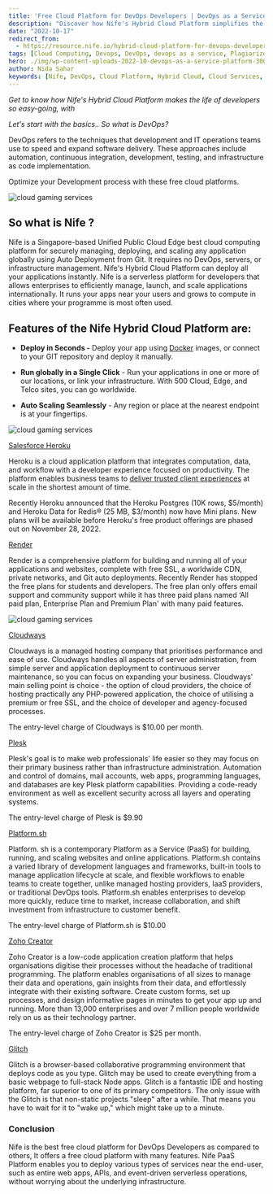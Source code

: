 ```yaml
---
title: 'Free Cloud Platform for DevOps Developers | DevOps as a Service'
description: "Discover how Nife's Hybrid Cloud Platform simplifies the lives of developers by providing a free, easy-to-use platform with global deployment and automatic scaling. Compare Nife with other cloud solutions to see why it's the top choice for DevOps professionals."
date: "2022-10-17"
redirect_from: 
  - https://resource.nife.io/hybrid-cloud-platform-for-devops-developers-devops-as-a-service/
tags: [Cloud Computing, Devops, DevOps, devops as a service, Plagiarized]
hero: ./img/wp-content-uploads-2022-10-devops-as-a-service-platform-300x168.jpg
author: Nida Sahar
keywords: [Nife, DevOps, Cloud Platform, Hybrid Cloud, Cloud Services, Global Deployment, Auto Scaling]
---
```




_Get to know how Nife's Hybrid Cloud Platform makes the life of developers so easy-going, with_

_Let's start with the basics.. So what is DevOps?_

DevOps refers to the techniques that development and IT operations teams use to speed and expand software delivery. These approaches include automation, continuous integration, development, testing, and infrastructure as code implementation.

Optimize your Development process with these free cloud platforms.


![cloud gaming services](https://raw.githubusercontent.com/nifetency/nife-blog-content/main/blog/img/wp-content-uploads-2022-10-devops-as-a-service-platform-300x168.jpg)
<br/>


 
## So what is Nife ?

Nife is a Singapore-based Unified Public Cloud Edge best cloud computing platform for securely managing, deploying, and scaling any application globally using Auto Deployment from Git. It requires no DevOps, servers, or infrastructure management. Nife's Hybrid Cloud Platform can deploy all your applications instantly. Nife is a serverless platform for developers that allows enterprises to efficiently manage, launch, and scale applications internationally. It runs your apps near your users and grows to compute in cities where your programme is most often used.

## Features of the Nife Hybrid Cloud Platform are:



- **Deploy in Seconds -** Deploy your app using [Docker](/blog/docker-containers-should-you-optimize-your-docker-container/) images, or connect to your GIT repository and deploy it manually.



- **Run globally in a Single Click** - Run your applications in one or more of our locations, or link your infrastructure. With 500 Cloud, Edge, and Telco sites, you can go worldwide.



- **Auto Scaling Seamlessly** - Any region or place at the nearest endpoint is at your fingertips.



![cloud gaming services](https://raw.githubusercontent.com/nifetency/nife-blog-content/main/blog/img/site_cuid_ckr874rhm218511zp9qi7w4dxj-images-image-1666105826193-compressed.jpg)
<br/>


 
[Salesforce Heroku](https://www.heroku.com/home)

Heroku is a cloud application platform that integrates computation, data, and workflow with a developer experience focused on productivity. The platform enables business teams to [deliver trusted client experiences](/blog/cloud-computing-technologies-to-deliver-a-world-class-customer-experience/) at scale in the shortest amount of time.

Recently Heroku announced that the Heroku Postgres (10K rows, $5/month) and Heroku Data for Redis® (25 MB, $3/month) now have Mini plans. New plans will be available before Heroku's free product offerings are phased out on November 28, 2022.

[Render](https://render.com/)

Render is a comprehensive platform for building and running all of your applications and websites, complete with free SSL, a worldwide CDN, private networks, and Git auto deployments. Recently Render has stopped the free plans for students and developers. The free plan only offers email support and community support while it has three paid plans named ‘All paid plan, Enterprise Plan and Premium Plan' with many paid features.


![cloud gaming services](https://raw.githubusercontent.com/nifetency/nife-blog-content/main/blog/img/site_cuid_ckr874rhm218511zp9qi7w4dxj-images-image-1666105966951-compressed.jpg)
<br/>


 


[Cloudways](https://www.cloudways.com/en/)

Cloudways is a managed hosting company that prioritises performance and ease of use. Cloudways handles all aspects of server administration, from simple server and application deployment to continuous server maintenance, so you can focus on expanding your business. Cloudways' main selling point is choice - the option of cloud providers, the choice of hosting practically any PHP-powered application, the choice of utilising a premium or free SSL, and the choice of developer and agency-focused processes.

The entry-level charge of Cloudways is $10.00 per month.

[Plesk](https://www.plesk.com/)

Plesk's goal is to make web professionals' life easier so they may focus on their primary business rather than infrastructure administration. Automation and control of domains, mail accounts, web apps, programming languages, and databases are key Plesk platform capabilities. Providing a code-ready environment as well as excellent security across all layers and operating systems.

The entry-level charge of Plesk is $9.90

[Platform.sh](https://platform.sh/)

Platform. sh is a contemporary Platform as a Service (PaaS) for building, running, and scaling websites and online applications. Platform.sh contains a varied library of development languages and frameworks, built-in tools to manage application lifecycle at scale, and flexible workflows to enable teams to create together, unlike managed hosting providers, IaaS providers, or traditional DevOps tools. Platform.sh enables enterprises to develop more quickly, reduce time to market, increase collaboration, and shift investment from infrastructure to customer benefit.

The entry-level charge of Platform.sh is $10.00

[Zoho Creator](https://www.zoho.com/creator/)

Zoho Creator is a low-code application creation platform that helps organisations digitise their processes without the headache of traditional programming. The platform enables organisations of all sizes to manage their data and operations, gain insights from their data, and effortlessly integrate with their existing software. Create custom forms, set up processes, and design informative pages in minutes to get your app up and running. More than 13,000 enterprises and over 7 million people worldwide rely on us as their technology partner.

The entry-level charge of Zoho Creator is $25 per month.

[Glitch](https://glitch.com/)

Glitch is a browser-based collaborative programming environment that deploys code as you type. Glitch may be used to create everything from a basic webpage to full-stack Node apps. Glitch is a fantastic IDE and hosting platform, far superior to one of its primary competitors. The only issue with the Glitch is that non-static projects "sleep" after a while. That means you have to wait for it to "wake up," which might take up to a minute.

### Conclusion

Nife is the best free cloud platform for DevOps Developers as compared to others, It offers a free cloud platform with many features. Nife PaaS Platform enables you to deploy various types of services near the end-user, such as entire web apps, APIs, and event-driven serverless operations, without worrying about the underlying infrastructure.





